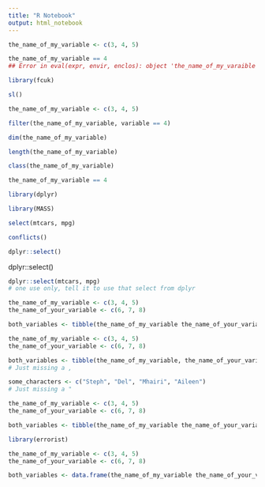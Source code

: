 ```yaml
---
title: "R Notebook"
output: html_notebook
---
```



```r
the_name_of_my_variable <- c(3, 4, 5)

the_name_of_my_variable == 4
## Error in eval(expr, envir, enclos): object 'the_name_of_my_varaible' not found
```

```r
library(fcuk)
```

```r
sl()
```

```r
the_name_of_my_variable <- c(3, 4, 5)

filter(the_name_of_my_variable, variable == 4)
```

```r
dim(the_name_of_my_variable)
```

```r
length(the_name_of_my_variable)
```

```r
class(the_name_of_my_variable)
```

```r
the_name_of_my_variable == 4
```

```r
library(dplyr)
```

```r
library(MASS)
```

```r
select(mtcars, mpg)
```

```r
conflicts()
```

```r
dplyr::select()
```

dplyr::select()

```r
dplyr::select(mtcars, mpg)
# one use only, tell it to use that select from dplyr
```

```r
the_name_of_my_variable <- c(3, 4, 5)
the_name_of_your_variable <- c(6, 7, 8)

both_variables <- tibble(the_name_of_my_variable the_name_of_your_variable)
```

```r
the_name_of_my_variable <- c(3, 4, 5)
the_name_of_your_variable <- c(6, 7, 8)

both_variables <- tibble(the_name_of_my_variable, the_name_of_your_variable)
# Just missing a ,
```

```r
some_characters <- c("Steph", "Del", "Mhairi", "Aileen")
# Just missing a "
```

```r
the_name_of_my_variable <- c(3, 4, 5)
the_name_of_your_variable <- c(6, 7, 8)

both_variables <- tibble(the_name_of_my_variable the_name_of_your_variable)
```

```r
library(errorist)

the_name_of_my_variable <- c(3, 4, 5)
the_name_of_your_variable <- c(6, 7, 8)

both_variables <- data.frame(the_name_of_my_variable the_name_of_your_variable)
```

